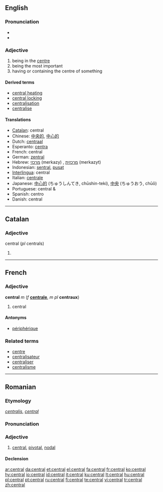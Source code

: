 ==English==

===Pronunciation===
*{{IPA|/ˈsɛntɹəl/}}
*{{audio|en-us-central.ogg|Audio (US)}}

===Adjective===
{{en-adj}}

# being in the [[centre]]
# being the most important
# having or containing the centre of something

====Derived terms====
*[[central heating]]
*[[central locking]]
*[[centralisation]]
*[[centralise]]

====Translations====
*[[Catalan]]: central
*Chinese: [[中央的]], [[中心的]]
*Dutch: [[centraal]]
*Esperanto: [[centra]]
*French: central
*German: [[zentral]]
*Hebrew: [[מרכזי]] (merkazy) {{m}}, [[מרכזית]] (merkazyt) {{f}}
*Indonesian: [[sentral]], [[pusat]]
*[[Interlingua]]: central
*Italian: [[centrale]]
*Japanese: [[中心的]] (ちゅうしんてき, chūshin-teki), [[中央]] (ちゅうおう, chūō)
*Portuguese: central {{m}} & {{f}}
*Spanish: centro
*Danish: central

----

==Catalan==

===Adjective===
central (''pl'' centrals)

# {{defn|Catalan}}

----

==French==

===Adjective===
'''central''' ''m'' (''f'' '''[[centrale]]''', ''m pl'' '''centraux''')

# central

====Antonyms====
*[[périphérique]]

===Related terms===
*[[centre#French|centre]]
*[[centralisateur]]
*[[centraliser]]
*[[centralisme]]

----

==Romanian==

===Etymology===
{{L.|ro}} ''[[centralis]]'', {{F.|ro}} ''[[central#French|central]]''

===Pronunciation===
{{IPA|/ʧen'tral/}}

===Adjective===
{{ro-adj|4}}

# [[central#English|central]], [[pivotal]], [[nodal]]

====Declension====
{{ro-adj-4|central}}

[[ar:central]]
[[da:central]]
[[et:central]]
[[el:central]]
[[fa:central]]
[[fr:central]]
[[ko:central]]
[[hy:central]]
[[io:central]]
[[id:central]]
[[it:central]]
[[ku:central]]
[[lt:central]]
[[hu:central]]
[[pl:central]]
[[pt:central]]
[[ru:central]]
[[fi:central]]
[[te:central]]
[[vi:central]]
[[tr:central]]
[[zh:central]]